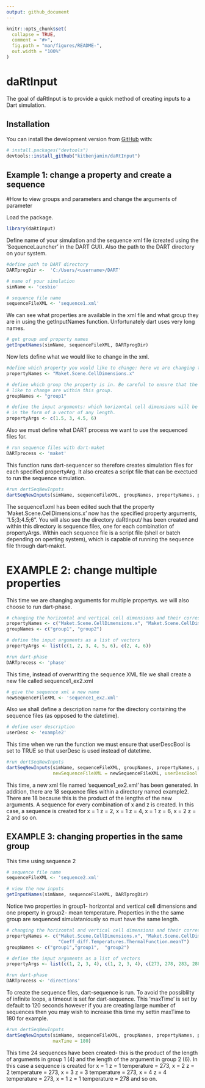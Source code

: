 ```yaml
---
output: github_document
---
```


<!-- README.md is generated from README.Rmd. Please edit that file -->

```r
knitr::opts_chunk$set(
  collapse = TRUE,
  comment = "#>",
  fig.path = "man/figures/README-",
  out.width = "100%"
)
```
# daRtInput

<!-- badges: start -->
<!-- badges: end -->

The goal of daRtInput is to provide a quick method of creating inputs to a Dart simulation.

## Installation

You can install the development version from [GitHub](https://github.com/) with:

``` r
# install.packages("devtools")
devtools::install_github("kitbenjamin/daRtInput")
```
## Example 1: change a property and create a sequence

#How to view groups and parameters and change the arguments of parameter

Load the package.
```r
library(daRtInput)
```
Define name of your simulation and the sequence xml file (created using the 'SequenceLauncher' in the DART GUI). Also the path to 
the DART directory on your system.
```r
#define path to DART directory
DARTprogDir <-  'C:/Users/<username>/DART'

# name of your simulation
simName <- 'cesbio'

# sequence file name
sequenceFileXML <- 'sequence1.xml'
```

We can see what properties are available in the xml file and what group they are in using the getInputNames function. 
Unfortunately dart uses very long names.
```r
# get group and property names
getInputNames(simName, sequenceFileXML, DARTprogDir)
```
Now lets define what we would like to change in the xml.
```r
#define which property you would like to change: here we are changing the horizontal cell dimensions 
propertyNames <- "Maket.Scene.CellDimensions.x"

# define which group the property is in. Be careful to ensure that the properties you would 
# like to change are within this group.
groupNames <- "group1"

# define the input arguments: which horizontal cell dimensions will be input into the model? This should be 
# in the form of a vector of any length.
propertyArgs <- c(1.5, 3, 4.5, 6)
```
Also we must define what DART process we want to use the sequenced files for.
```r
# run sequence files with dart-maket
DARTprocess <- 'maket'
```
This function runs dart-sequencer so therefore creates simulation files for each specified propertyArg. It also creates a script file that can be exectued to run the sequence simulation.
```r
#run dertSeqNewInputs
dartSeqNewInputs(simName, sequenceFileXML, groupNames, propertyNames, propertyArgs, DARTprogDir, DARTprocess)
```
The sequence1.xml has been edited such that the property 'Maket.Scene.CellDimensions.x' now has the specified property arguments, '1.5;3;4.5;6". You will also see the directory daRtInput/<datettime> has been created and within this directory is sequence files, one for each combination of propertyArgs. Within each sequence file is a script file (shell or batch depending on operting system), which is capable of running the sequence file through dart-maket.

# EXAMPLE 2: change multiple properties

This time we are changing arguments for multiple propertys. we will also choose to run dart-phase.
```r
# changing the horizontal and vertical cell dimensions and their corresponding groups
propertyNames <- c("Maket.Scene.CellDimensions.x", "Maket.Scene.CellDimensions.z")
groupNames <- c("group1", "group2")

# define the input arguments as a list of vectors
propertyArgs <- list(c(1, 2, 3, 4, 5, 6), c(2, 4, 6))

#run dart-phase
DARTprocess <- 'phase'

```

This time, instead of overwritting the sequence XML file we shall create a new file called sequence1_ex2.xml

```r
# give the sequence xml a new name
newSequenceFileXML <- 'sequence1_ex2.xml'
```
Also we shall define a description name for the directory containing the sequence files (as opposed to the datetime).
```r
# define user description
userDesc <- 'example2'
```

This time when we run the function we must ensure that userDescBool is set to TRUE so that userDesc is used instead of datetime.

```r

#run dertSeqNewInputs
dartSeqNewInputs(simName, sequenceFileXML, groupNames, propertyNames, propertyArgs, DARTprogDir, DARTprocess,
                 newSequenceFileXML = newSequenceFileXML, userDescBool = TRUE, userDesc = userDesc)
```
This time, a new xml file named 'sequence1_ex2.xml' has been generated. In addition, there are 18 sequence files within a directory named example2. There are 18 because this is the product of the lengths of the new arguments. A sequence for every combination of x and z is created. In this case, a sequence is created for x = 1 z = 2, x = 1 z = 4, x = 1 z = 6, 
x = 2 z = 2 and so on.

## EXAMPLE 3: changing properties in the same group

This time using sequence 2

```r
# sequence file name
sequenceFileXML <- 'sequence2.xml'
```

```r
# view the new inputs
getInputNames(simName, sequenceFileXML, DARTprogDir)
```
Notice two properties in group1- horizontal and vertical cell dimensions and one property in group2- mean temperature. Properties in the the same group are sequenced simulataniously so must have the same length. 
```r
# changing the horizontal and vertical cell dimensions and their corresponding groups
propertyNames <- c("Maket.Scene.CellDimensions.x", "Maket.Scene.CellDimensions.z",
                   "Coeff_diff.Temperatures.ThermalFunction.meanT")
groupNames <- c("group1","group1",  "group2")

# define the input arguments as a list of vectors
propertyArgs <- list(c(1, 2, 3, 4), c(1, 2, 3, 4), c(273, 278, 283, 288, 293, 298))

#run dart-phase
DARTprocess <- 'directions'
```

To create the sequence files, dart-sequence is run. To avoid the possiblilty of infinite loops, a timeout is set for dart-sequence. This 'maxTime' is set by default to 120 seconds however if you are creating large number of sequences then you may wish to increase this time my settin maxTime to 180 for example. 

```r

#run dertSeqNewInputs
dartSeqNewInputs(simName, sequenceFileXML, groupNames, propertyNames, propertyArgs, DARTprogDir, DARTprocess,
                 maxTime = 180)

```

This time 24 sequences have been created- this is the product of the length of arguments in group 1
(4) and the length of the argument in group 2 (6). In this case a sequence is created for x = 1 z = 1
temperature = 273, x = 2 z = 2 temperature = 273, x = 3 z = 3 temperature = 273, 
x = 4 z = 4 temperature = 273, x = 1 z = 1 temperature = 278 and so on. 
